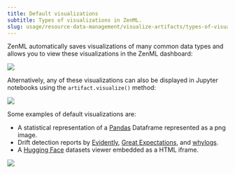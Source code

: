 ---
title: Default visualizations
subtitle: Types of visualizations in ZenML.
slug: usage/resource-data-management/visualize-artifacts/types-of-visualizations
---


ZenML automatically saves visualizations of many common data types and allows you to view these visualizations in the ZenML dashboard:
<Frame caption="A simple artifact exchange between two pipelines">
  <img src="../../../_assets/how-to/stack-56.png"/>
</Frame>

Alternatively, any of these visualizations can also be displayed in Jupyter notebooks using the `artifact.visualize()` method:
<Frame caption="output.visualize() Output">
  <img src="../../../_assets/how-to/stack-57.png"/>
</Frame>

Some examples of default visualizations are:

* A statistical representation of a [Pandas](https://pandas.pydata.org/docsversions/0.66.0/reference/api/pandas.DataFrame.html) Dataframe represented as a png image.
* Drift detection reports by [Evidently](../../../stack-components/data-validators/evidently.mdx), [Great Expectations](../../../stack-components/data-validators/great-expectations.mdx), and [whylogs](../../../stack-components/data-validators/whylogs.mdx).
* A [Hugging Face](https://zenml.io/integrations/huggingface) datasets viewer embedded as a HTML iframe.
<Frame caption="output.visualize() output for the Hugging Face datasets viewer">
  <img src="../../../_assets/how-to/stack-58.gif"/>
</Frame>

